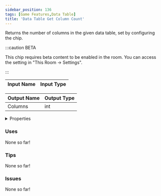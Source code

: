 ```yaml
---
sidebar_position: 136
tags: [Game Features,Data Table]
title: 'Data Table Get Column Count'
---
```


Returns the number of columns in the given data table, set by configuring the chip.

:::caution BETA

This chip requires beta content to be enabled in the room. You can access the setting in "This Room -> Settings".

:::


<EsbSvg />

| Input Name | Input Type |
|-----------|-----------|

| Output Name | Output Type |
|-----------|-----------|
| Columns | int |


<details>
  <summary>Properties</summary>
  <div>
    <div>
    <table>
      <thead>
        <tr>
          <th>Is beta required?</th>
          <th>✅</th>
        </tr>
        <tr>
          <th>Is this chip a trolling risk?</th>
          <th>❌</th>
        </tr>
        <tr>
          <th>Is this chip a role assignment risk?</th>
          <th>❌</th>
        </tr>
        <tr>
          <th>Chip UUID</th>
          <th>bf05749e-c89e-4aa2-97f8-31c105f45b49</th>
        </tr>
      </thead>
    </table>
    </div>
  </div>
</details>

### Uses

None so far!

### Tips

None so far!

### Issues

None so far!